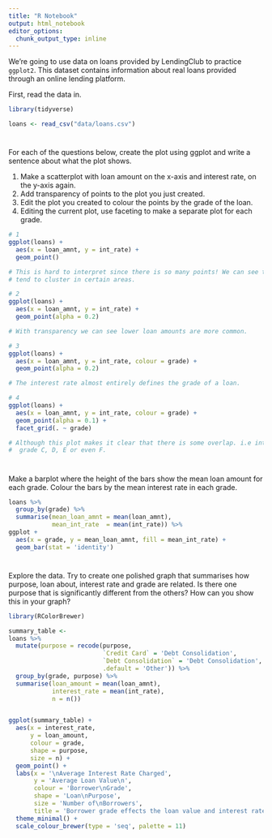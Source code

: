 ```yaml
---
title: "R Notebook"
output: html_notebook
editor_options: 
  chunk_output_type: inline
---
```


We're going to use data on loans provided by LendingClub to practice `ggplot2`. This dataset contains information about real loans provided through an online lending platform.

First, read the data in.

```r
library(tidyverse)

loans <- read_csv("data/loans.csv")
```

#

For each of the questions below, create the plot using ggplot and write a sentence about what the plot shows.

1.	Make a scatterplot with loan amount on the x-axis and interest rate, on the y-axis again.
2.	Add transparency of points to the plot you just created.
3.	Edit the plot you created to colour the points by the grade of the loan.
4.	Editing the current plot, use faceting to make a separate plot for each grade.


```r
# 1
ggplot(loans) +
  aes(x = loan_amnt, y = int_rate) +
  geom_point()

# This is hard to interpret since there is so many points! We can see that loan amounts
# tend to cluster in certain areas.

# 2
ggplot(loans) +
  aes(x = loan_amnt, y = int_rate) +
  geom_point(alpha = 0.2)

# With transparency we can see lower loan amounts are more common.

# 3
ggplot(loans) +
  aes(x = loan_amnt, y = int_rate, colour = grade) +
  geom_point(alpha = 0.2)

# The interest rate almost entirely defines the grade of a loan.

# 4
ggplot(loans) +
  aes(x = loan_amnt, y = int_rate, colour = grade) +
  geom_point(alpha = 0.1) +
  facet_grid(. ~ grade)

# Although this plot makes it clear that there is some overlap. i.e interest rates of 15% may be 
#  grade C, D, E or even F.
```

#

Make a barplot where the height of the bars show the mean loan amount for each grade. Colour the bars by the mean interest rate in each grade.

```r
loans %>%
  group_by(grade) %>%
  summarise(mean_loan_amnt = mean(loan_amnt),
            mean_int_rate  = mean(int_rate)) %>%
ggplot +
  aes(x = grade, y = mean_loan_amnt, fill = mean_int_rate) +
  geom_bar(stat = 'identity')

```

#

Explore the data. Try to create one polished graph that summarises how purpose, loan about, interest rate and grade are related. Is there one purpose that is significantly different from the others? How can you show this in your graph?


```r
library(RColorBrewer)

summary_table <- 
loans %>%
  mutate(purpose = recode(purpose,
                          `Credit Card` = 'Debt Consolidation',
                          `Debt Consolidation` = 'Debt Consolidation',
                          .default = 'Other')) %>%
  group_by(grade, purpose) %>%
  summarise(loan_amount = mean(loan_amnt),
            interest_rate = mean(int_rate),
            n = n())


ggplot(summary_table) +
  aes(x = interest_rate,
      y = loan_amount,
      colour = grade,
      shape = purpose,
      size = n) +
  geom_point() +
  labs(x = '\nAverage Interest Rate Charged',
       y = 'Average Loan Value\n',
       colour = 'Borrower\nGrade',
       shape = 'Loan\nPurpose',
       size = 'Number of\nBorrowers',
       title = 'Borrower grade effects the loan value and interest rate\n')  +
  theme_minimal() +
  scale_colour_brewer(type = 'seq', palette = 11)
```

